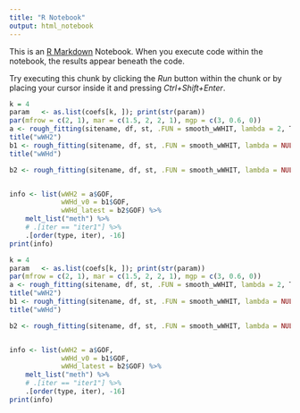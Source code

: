 ```yaml
---
title: "R Notebook"
output: html_notebook
---
```


This is an [R Markdown](http://rmarkdown.rstudio.com) Notebook. When you execute code within the notebook, the results appear beneath the code. 

Try executing this chunk by clicking the *Run* button within the chunk or by placing your cursor inside it and pressing *Ctrl+Shift+Enter*. 

```r
k = 4
param   <- as.list(coefs[k, ]); print(str(param))
par(mfrow = c(2, 1), mar = c(1.5, 2, 2, 1), mgp = c(3, 0.6, 0))
a <- rough_fitting(sitename, df, st, .FUN = smooth_wWHIT, lambda = 2, T)
title("wWH2")
b1 <- rough_fitting(sitename, df, st, .FUN = smooth_wWHIT, lambda = NULL, T)
title("wWHd")

b2 <- rough_fitting(sitename, df, st, .FUN = smooth_wWHIT, lambda = NULL, T, Ioptim_lambda = T)


info <- list(wWH2 = a$GOF,
             wWHd_v0 = b1$GOF,
             wWHd_latest = b2$GOF) %>%
    melt_list("meth") %>%
    # .[iter == "iter1"] %>%
    .[order(type, iter), -16]
print(info)
```

```r
k = 4
param   <- as.list(coefs[k, ]); print(str(param))
par(mfrow = c(2, 1), mar = c(1.5, 2, 2, 1), mgp = c(3, 0.6, 0))
a <- rough_fitting(sitename, df, st, .FUN = smooth_wWHIT, lambda = 2, T)
title("wWH2")
b1 <- rough_fitting(sitename, df, st, .FUN = smooth_wWHIT, lambda = NULL, T)
title("wWHd")

b2 <- rough_fitting(sitename, df, st, .FUN = smooth_wWHIT, lambda = NULL, T, Ioptim_lambda = T)


info <- list(wWH2 = a$GOF,
             wWHd_v0 = b1$GOF,
             wWHd_latest = b2$GOF) %>%
    melt_list("meth") %>%
    # .[iter == "iter1"] %>%
    .[order(type, iter), -16]
print(info)
```

